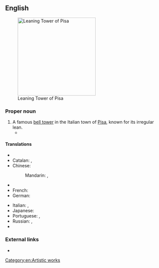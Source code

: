 ==English==
[[File:Leaning Tower of Pisa (1).jpg|thumb|250px|upright|Leaning Tower of Pisa]]

===Proper noun===
{{en-proper noun|sg=[[leaning|Leaning]] [[tower|Tower]] of [[Pisa]]}}

# A famous [[bell tower]] in the Italian town of [[Pisa]], known for its irregular lean.
#* {{quote-news
|year=2012
|date=May 20
|author=Nathan Rabin
|title=TV: Review: THE SIMPSONS (CLASSIC): “Marge Gets A Job” (season 4, episode 7; originally aired 11/05/1992)
|work=The Onion AV Club
|url=http://www.avclub.com/articles/marge-gets-a-job,73723/
|page=
|passage=“Marge Gets A Job” opens with the foundation of the Simpson house tilting perilously to one side, making the family homestead look like the suburban equivalent of the '''Leaning Tower Of Pisa'''. }}

====Translations====
{{trans-top|the tower}}
* {{trreq|Arabic}}
* Catalan: {{t-|ca|Torre de Pisa|f}}, {{t-|ca|Torre inclinada de Pisa|f}}
* Chinese: 
*: Mandarin: {{t|cmn|比薩斜塔|sc=Hani}}, {{t|cmn|比萨斜塔|tr=Bǐsà Xiétǎ|sc=Hani}}
* {{trreq|Finnish}}
* French: {{t|fr|tour penchée de Pise|f}}
* German: {{t-|de|Schiefer Turm von Pisa|m}}
{{trans-mid}}
* Italian: {{t-|it|torre pendente di Pisa|f}}, {{t-|it|torre pendente|f}}
* Japanese: {{t|ja|ピサの斜塔|tr=Pisa no shatō|sc=Jpan}}
* Portuguese: {{t-|pt|Torre de Piza|f}}, {{t-|pt|Torre Pendente de Piza|f}}
* Russian: {{t|ru|Пизанская башня|f|tr=Pizánskaja bášnja|sc=Cyrl}} {{qualifier|tower of Pisa}}, {{t|ru|Падающая башня|f|tr=Pádajuščaja bášnja|sc=Cyrl}} {{qualifier|falling tower}}
* {{trreq|Spanish}}
{{trans-bottom}}

===External links===
* {{pedia}}

[[Category:en:Artistic works]]